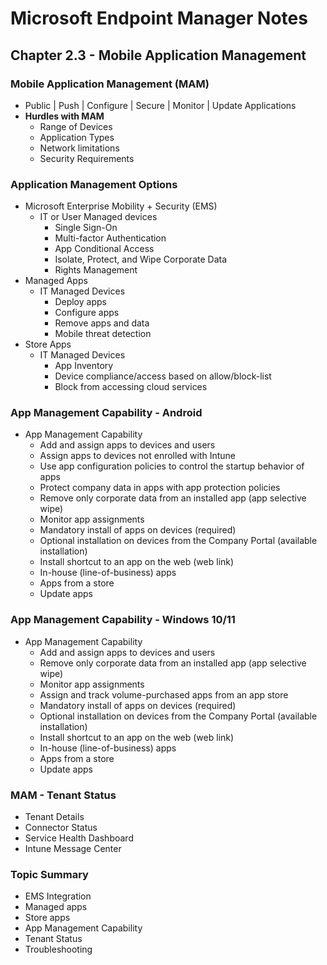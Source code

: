 # Microsoft Endpoint Manager Notes
## Chapter 2.3 - Mobile Application Management

### Mobile Application Management (MAM)
* Public | Push | Configure | Secure | Monitor | Update Applications
* **Hurdles with MAM**
	* Range of Devices
	* Application Types
	* Network limitations
	* Security Requirements

### Application Management Options
* Microsoft Enterprise Mobility + Security (EMS)
	* IT or User Managed devices
		* Single Sign-On
		* Multi-factor Authentication
		* App Conditional Access
		* Isolate, Protect, and Wipe Corporate Data
		* Rights Management
* Managed Apps
	* IT Managed Devices
		* Deploy apps
		* Configure apps
		* Remove apps and data
		* Mobile threat detection
* Store Apps
	* IT Managed Devices
		* App Inventory
		* Device compliance/access based on allow/block-list
		* Block from accessing cloud services

### App Management Capability - Android
* App Management Capability
	* Add and assign apps to devices and users
	* Assign apps to devices not enrolled with Intune
	* Use app configuration policies to control the startup behavior of apps
	* Protect company data in apps with app protection policies
	* Remove only corporate data from an installed app (app selective wipe)
	* Monitor app assignments
	* Mandatory install of apps on devices (required)
	* Optional installation on devices from the Company Portal (available installation)
	* Install shortcut to an app on the web (web link)
	* In-house (line-of-business) apps
	* Apps from a store
	* Update apps

### App Management Capability - Windows 10/11
* App Management Capability
	* Add and assign apps to devices and users
	* Remove only corporate data from an installed app (app selective wipe)
	* Monitor app assignments
	* Assign and track volume-purchased apps from an app store
	* Mandatory install of apps on devices (required)
	* Optional installation on devices from the Company Portal (available installation)
	* Install shortcut to an app on the web (web link)
	* In-house (line-of-business) apps
	* Apps from a store
	* Update apps

### MAM - Tenant Status
* Tenant Details
* Connector Status
* Service Health Dashboard
* Intune Message Center

### Topic Summary
* EMS Integration
* Managed apps
* Store apps
* App Management Capability
* Tenant Status
* Troubleshooting